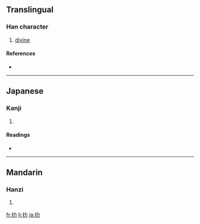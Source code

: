 ==Translingual==

===Han character===
{{Han char|rn=64|rad=手|as=02|sn=5|four=5402<sub>7</sub>|canj=手大尸 (QKS)}}

# [[divine]]

====References====
* {{Han ref|kx=0417.090|dkj=11778|dj=0763.100|hdz=31827.100|uh=6250|ud=25168|bh=C97D|bd=51581}}

----

==Japanese==

===Kanji===
{{ja-kanji|grade=|rs=手02}}

# {{defn|Japanese}}

====Readings====
* {{ja-readings|on=[[ろく]] (roku), [[りょく]] (ryoku), [[りき]] (riki)|kun=}}

----

==Mandarin==

===Hanzi===
{{cmn-hanzi|pin=[[lè]] ([[le4]])|wg=le<sup>4</sup>}}

# {{defn|Mandarin}}

[[fr:扐]]
[[li:扐]]
[[ja:扐]]